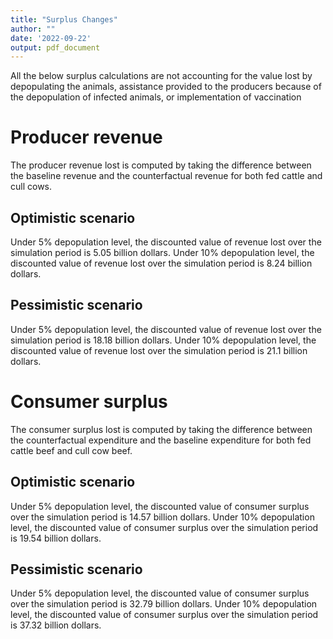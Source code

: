 ```yaml
---
title: "Surplus Changes"
author: ""
date: '2022-09-22'
output: pdf_document
---
```


All the below surplus calculations are not accounting for the value lost by depopulating the animals, assistance provided to the producers because of the depopulation of infected animals, or implementation of vaccination


# Producer revenue

The producer revenue lost is computed by taking the difference between the baseline revenue and the counterfactual revenue for both fed cattle and cull cows.

## Optimistic scenario

Under 5% depopulation level, the discounted value of revenue lost over the simulation period is $5.05$ billion dollars. \newline
Under 10% depopulation level, the discounted value of revenue lost over the simulation period is $8.24$ billion dollars.

## Pessimistic scenario

Under 5% depopulation level, the discounted value of revenue lost over the simulation period is $18.18$ billion dollars. \newline
Under 10% depopulation level, the discounted value of revenue lost over the simulation period is $21.1$ billion dollars.

# Consumer surplus

The consumer surplus lost is computed by taking the difference between the counterfactual expenditure and the baseline expenditure for both fed cattle beef and cull cow beef.

## Optimistic scenario

Under 5% depopulation level, the discounted value of consumer surplus over the simulation period is $14.57$ billion dollars. \newline
Under 10% depopulation level, the discounted value of consumer surplus over the simulation period is $19.54$ billion dollars.

## Pessimistic scenario

Under 5% depopulation level, the discounted value of consumer surplus over the simulation period is $32.79$ billion dollars. \newline
Under 10% depopulation level, the discounted value of consumer surplus over the simulation period is $37.32$ billion dollars.






